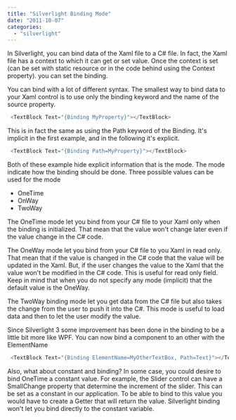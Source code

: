 ```yaml
---
title: "Silverlight Binding Mode"
date: "2011-10-07"
categories: 
  - "silverlight"
---
```


In Silverlight, you can bind data of the Xaml file to a C\# file. In fact, the Xaml file has a context to which it can get or set value. Once the context is set (can be set with static resource or in the code behind using the Context property). you can set the binding.

You can bind with a lot of different syntax. The smallest way to bind data to your Xaml control is to use only the binding keyword and the name of the source property.


```csharp
 <TextBlock Text="{Binding MyProperty}"></TextBlock> 
```

This is in fact the same as using the Path keyword of the Binding. It's implicit in the first example, and in the following it's explicit.


```csharp
 <TextBlock Text="{Binding Path=MyProperty}"></TextBlock> 
```

Both of these example hide explicit information that is the mode. The mode indicate how the binding should be done. Three possible values can be used for the mode

- OneTime
- OnWay
- TwoWay

The OneTime mode let you bind from your C# file to your Xaml only when the binding is initialized. That mean that the value won't change later even if the value change in the C# code.

The OneWay mode let you bind from your C# file to you Xaml in read only. That mean that if the value is changed in the C# code that the value will be updated in the Xaml. But, if the user changes the value to the Xaml that the value won't be modified in the C# code. This is useful for read only field. Keep in mind that when you do not specify any mode (implicit) that the default value is the OneWay.

The TwoWay binding mode let you get data from the C# file but also takes the change from the user to push it into the C#. This mode is useful to load data and then to let the user modify the value.

Since Silverlight 3 some improvement has been done in the binding to be a little bit more like WPF. You can now bind a component to an other with the ElementName


```csharp
 <TextBlock Text="{Binding ElementName=MyOtherTextBox, Path=Text}"></TextBlock> 
```

Also, what about constant and binding? In some case, you could desire to bind OneTime a constant value. For example, the Slider control can have a SmallChange property that determine the increment of the slider. This can be set as a constant in our application. To be able to bind to this value you would have to create a Getter that will return the value. Silverlight binding won't let you bind directly to the constant variable.
